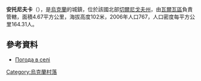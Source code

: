 {{coord|50|22|50|N|32|31|44|E|scale:100000|display=title}}

'''安托尼夫卡'''（{{lang-uk|Антонівка}}），是[[烏克蘭|烏克蘭]]的城鎮，位於該國北部[[切爾尼戈夫州|切爾尼戈夫州]]，由[[瓦爾瓦區|瓦爾瓦區]]負責管轄，面積4.67平方公里，海拔高度102米，2006年人口767，人口密度每平方公里164.31人。

==參考資料==
*[http://weather.in.ua/ua/chernigovskaja/252 Погода в селі ] {{Wayback|url=http://weather.in.ua/ua/chernigovskaja/252 |date=20111220135253 }}

{{Ukraine-geo-stub}}
[[Category:烏克蘭村落|Category:烏克蘭村落]]
